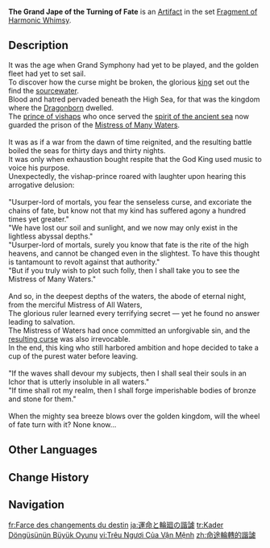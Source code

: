 {{Artifact Infobox
|image = Item The Grand Jape of the Turning of Fate.png
|set   = Fragment of Harmonic Whimsy
|piece = Sands of Eon
}}
{{Description|A timepiece made in imitation of the wheel of fate. It ceased turning long ago.}}
'''The Grand Jape of the Turning of Fate''' is an [[Artifact]] in the set [[Fragment of Harmonic Whimsy]].

==Description==
It was the age when Grand Symphony had yet to be played, and the golden fleet had yet to set sail.<br><!--
-->To discover how the curse might be broken, the glorious [[Remus|king]] set out the find the [[Primordial Sea|sourcewater]].<br><!--
-->Blood and hatred pervaded beneath the High Sea, for that was the kingdom where the [[Vishap|Dragonborn]] dwelled.<br><!--
-->The [[Scylla|prince of vishaps]] who once served the [[Hydro Dragon|spirit of the ancient sea]] now guarded the prison of the [[Egeria|Mistress of Many Waters]].<br><br><!--
-->It was as if a war from the dawn of time reignited, and the resulting battle boiled the seas for thirty days and thirty nights.<br><!--
-->It was only when exhaustion bought respite that the God King used music to voice his purpose.<br><!--
-->Unexpectedly, the vishap-prince roared with laughter upon hearing this arrogative delusion:<br><br><!--
-->"Usurper-lord of mortals, you fear the senseless curse, and excoriate the chains of fate, but know not that my kind has suffered agony a hundred times yet greater."<br><!--
-->"We have lost our soil and sunlight, and we now may only exist in the lightless abyssal depths."<br><!--
-->"Usurper-lord of mortals, surely you know that fate is the rite of the high heavens, and cannot be changed even in the slightest. To have this thought is tantamount to revolt against that authority."<br><!--
-->"But if you truly wish to plot such folly, then I shall take you to see the Mistress of Many Waters."<br><br><!--
-->And so, in the deepest depths of the waters, the abode of eternal night, from the merciful Mistress of All Waters,<br><!--
-->The glorious ruler learned every terrifying secret &mdash; yet he found no answer leading to salvation.<br><!--
-->The Mistress of Waters had once committed an unforgivable sin, and the [[Prophecy of Fontaine|resulting curse]] was also irrevocable.<br><!--
-->In the end, this king who still harbored ambition and hope decided to take a cup of the purest water before leaving.<br><br><!--
-->"If the waves shall devour my subjects, then I shall seal their souls in an Ichor that is utterly insoluble in all waters."<br><!--
-->"If time shall rot my realm, then I shall forge imperishable bodies of bronze and stone for them."<br><br><!--
-->When the mighty sea breeze blows over the golden kingdom, will the wheel of fate turn with it? None know...

==Other Languages==
{{Other Languages
|en       = The Grand Jape of the Turning of Fate
|zhs      = 命途轮转的谐谑
|zhs_rm   = 
|zht      = 命途輪轉的諧謔
|zht_rm   = 
|zh_tl    = 
|ja       = 運命と輪廻の諧謔
|ja_rm    = Unmei to Rinne no Kaigyaku
|ja_tl    = A Jest of Fate and Samsara
|ko       = 구르는 운명의 해학곡
|ko_rm    = 
|ko_tl    = 
|es       = Gran Burla del Giro del Destino
|es_tl    = Great Joke at the Turning of Fate
|fr       = Farce des changements du destin
|fr_tl    = Prank of the Changes of Fate
|ru       = Скерцо поворотов судьбы
|ru_tl    = {{w|Scherzo}} of the Turnings of Fate
|th       = The Grand Jape of the Turning of Fate
|vi       = Trêu Ngươi Của Vận Mệnh
|vi_tl    = 
|de       = Rätsel der Wendung des Schicksals
|de_tl    = Mystery of the Twist of Fate
|id       = The Grand Jape of the Turning of Fate
|pt       = A Grande Farsa da Volta do Destino
|pt_tl    = 
|tr       = Kader Döngüsünün Büyük Oyunu
|tr_tl    = 
|it       = Grande scherzo del destino
|it_tl    = Great Joke of the Destiny
}}

==Change History==
{{Change History|4.6}}

==Navigation==
{{Artifact Set Navbox|Fragment of Harmonic Whimsy}}

[[fr:Farce des changements du destin]]
[[ja:運命と輪廻の諧謔]]
[[tr:Kader Döngüsünün Büyük Oyunu]]
[[vi:Trêu Ngươi Của Vận Mệnh]]
[[zh:命途輪轉的諧謔]]